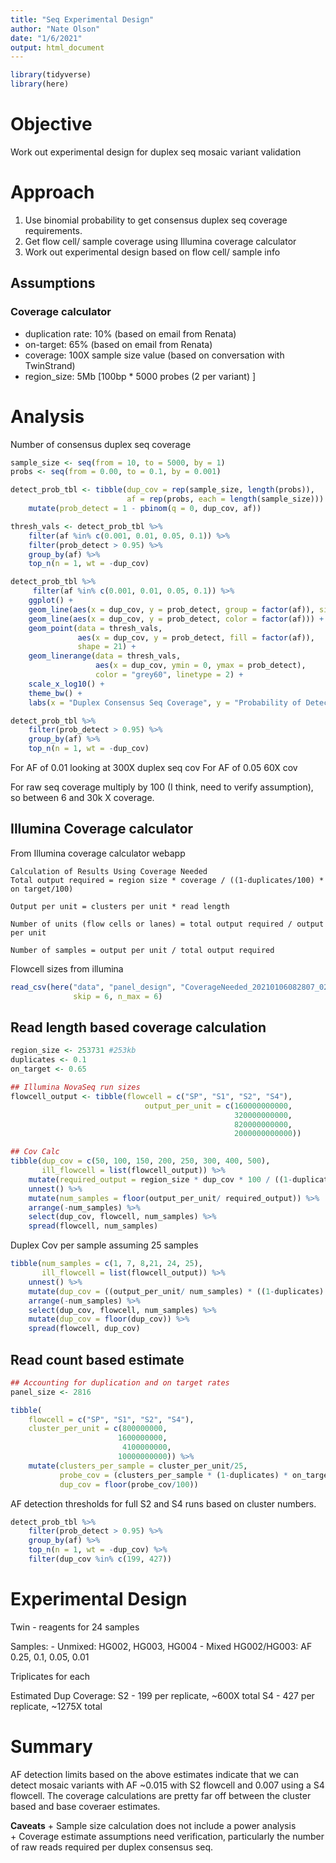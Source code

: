 ```yaml
---
title: "Seq Experimental Design"
author: "Nate Olson"
date: "1/6/2021"
output: html_document
---
```


```r
library(tidyverse)
library(here)
```

# Objective
Work out experimental design for duplex seq mosaic variant validation

# Approach

1. Use binomial probability to get consensus duplex seq coverage requirements. 
2. Get flow cell/ sample coverage using Illumina coverage calculator
3. Work out experimental design based on flow cell/ sample info

## Assumptions

### Coverage calculator
- duplication rate: 10% (based on email from Renata)
- on-target: 65% (based on email from Renata)
- coverage: 100X sample size value (based on conversation with TwinStrand)
- region_size: 5Mb [100bp * 5000 probes (2 per variant) ]

# Analysis

Number of consensus duplex seq coverage
```r
sample_size <- seq(from = 10, to = 5000, by = 1)
probs <- seq(from = 0.00, to = 0.1, by = 0.001)

detect_prob_tbl <- tibble(dup_cov = rep(sample_size, length(probs)),
                          af = rep(probs, each = length(sample_size))) %>% 
    mutate(prob_detect = 1 - pbinom(q = 0, dup_cov, af))
```


```r
thresh_vals <- detect_prob_tbl %>% 
    filter(af %in% c(0.001, 0.01, 0.05, 0.1)) %>% 
    filter(prob_detect > 0.95) %>% 
    group_by(af) %>% 
    top_n(n = 1, wt = -dup_cov)

detect_prob_tbl %>% 
     filter(af %in% c(0.001, 0.01, 0.05, 0.1)) %>% 
    ggplot() + 
    geom_line(aes(x = dup_cov, y = prob_detect, group = factor(af)), size = 1, color = "grey40") + 
    geom_line(aes(x = dup_cov, y = prob_detect, color = factor(af))) + 
    geom_point(data = thresh_vals, 
               aes(x = dup_cov, y = prob_detect, fill = factor(af)), 
               shape = 21) + 
    geom_linerange(data = thresh_vals, 
                   aes(x = dup_cov, ymin = 0, ymax = prob_detect), 
                   color = "grey60", linetype = 2) +
    scale_x_log10() + 
    theme_bw() + 
    labs(x = "Duplex Consensus Seq Coverage", y = "Probability of Detecting Variant", fill = "AF")
```
```r
detect_prob_tbl %>% 
    filter(prob_detect > 0.95) %>% 
    group_by(af) %>% 
    top_n(n = 1, wt = -dup_cov)
```
For AF of 0.01 looking at 300X duplex seq cov
For AF of 0.05 60X cov

For raw seq coverage multiply by 100 (I think, need to verify assumption), so between 6 and 30k X coverage.

## Illumina Coverage calculator
From Illumina coverage calculator webapp


    Calculation of Results Using Coverage Needed
    Total output required = region size * coverage / ((1-duplicates/100) * on target/100)
    
    Output per unit = clusters per unit * read length
    
    Number of units (flow cells or lanes) = total output required / output per unit
    
    Number of samples = output per unit / total output required


Flowcell sizes from illumina
```r
read_csv(here("data", "panel_design", "CoverageNeeded_20210106082807_02699900.csv"), 
              skip = 6, n_max = 6) 
```

## Read length based coverage calculation

```r
region_size <- 253731 #253kb
duplicates <- 0.1
on_target <- 0.65

## Illumina NovaSeq run sizes
flowcell_output <- tibble(flowcell = c("SP", "S1", "S2", "S4"),
                              output_per_unit = c(160000000000, 
                                                  320000000000,
                                                  820000000000,
                                                  2000000000000))

## Cov Calc
tibble(dup_cov = c(50, 100, 150, 200, 250, 300, 400, 500),
       ill_flowcell = list(flowcell_output)) %>% 
    mutate(required_output = region_size * dup_cov * 100 / ((1-duplicates) * on_target)) %>% 
    unnest() %>% 
    mutate(num_samples = floor(output_per_unit/ required_output)) %>% 
    arrange(-num_samples) %>% 
    select(dup_cov, flowcell, num_samples) %>% 
    spread(flowcell, num_samples)
```

Duplex Cov per sample assuming 25 samples
```r
tibble(num_samples = c(1, 7, 8,21, 24, 25),
       ill_flowcell = list(flowcell_output)) %>% 
    unnest() %>% 
    mutate(dup_cov = ((output_per_unit/ num_samples) * ((1-duplicates) * on_target))/(region_size * 100) ) %>% 
    arrange(-num_samples) %>% 
    select(dup_cov, flowcell, num_samples) %>% 
    mutate(dup_cov = floor(dup_cov)) %>% 
    spread(flowcell, dup_cov)
```


## Read count based estimate

```r
## Accounting for duplication and on target rates
panel_size <- 2816

tibble(
    flowcell = c("SP", "S1", "S2", "S4"),
    cluster_per_unit = c(800000000,
                        1600000000,
                         4100000000,
                        10000000000)) %>% 
    mutate(clusters_per_sample = cluster_per_unit/25,
           probe_cov = (clusters_per_sample * (1-duplicates) * on_target)/panel_size,
           dup_cov = floor(probe_cov/100)) 
```

AF detection thresholds for full S2 and S4 runs based on cluster numbers. 

```r
detect_prob_tbl %>% 
    filter(prob_detect > 0.95) %>% 
    group_by(af) %>% 
    top_n(n = 1, wt = -dup_cov) %>% 
    filter(dup_cov %in% c(199, 427))
```

# Experimental Design
Twin - reagents for 24 samples

Samples:
- Unmixed: HG002, HG003, HG004
- Mixed HG002/HG003: AF 0.25, 0.1, 0.05, 0.01

Triplicates for each

Estimated Dup Coverage:
S2 - 199 per replicate, ~600X total
S4 - 427 per replicate, ~1275X total

# Summary
AF detection limits based on the above estimates indicate that we can detect mosaic variants with AF ~0.015 with S2 flowcell and 0.007 using a S4 flowcell. 
The coverage calculations are pretty far off between the cluster based and base coveraer estimates.

__Caveats__
+ Sample size calculation does not include a power analysis  
+ Coverage estimate assumptions need verification, particularly the number of raw reads required per duplex consensus seq. 
